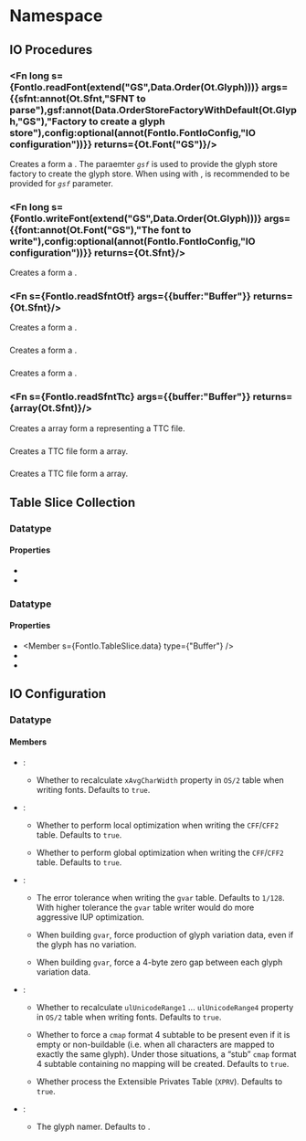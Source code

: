 
# Namespace <Decl s={FontIo}/>

## IO Procedures

### <Fn long s={FontIo.readFont(extend("GS",Data.Order(Ot.Glyph)))} args={{sfnt:annot(Ot.Sfnt,"SFNT to parse"),gsf:annot(Data.OrderStoreFactoryWithDefault(Ot.Glyph,"GS"),"Factory to create a glyph store"),config:optional(annot(FontIo.FontIoConfig,"IO configuration"))}} returns={Ot.Font("GS")}/>

Creates a <R s={Ot.Font}/> form a <R s={Ot.Sfnt}/>. The paraemter *`gsf`* is used to provide the glyph store factory to create the glyph store. When using with <R s={Ot.ListGlyphStore}/>, <R s={Ot.ListGlyphStoreFactory}/> is recommended to be provided for *`gsf`* parameter.

### <Fn long s={FontIo.writeFont(extend("GS",Data.Order(Ot.Glyph)))} args={{font:annot(Ot.Font("GS"),"The font to write"),config:optional(annot(FontIo.FontIoConfig,"IO configuration"))}} returns={Ot.Sfnt}/>

Creates a <R s={Ot.Sfnt}/> form a <R s={Ot.Font}/>.

### <Fn s={FontIo.readSfntOtf} args={{buffer:"Buffer"}} returns={Ot.Sfnt}/>

Creates a <R s={Ot.Sfnt}/> form a <R s="Buffer"/>.

### <Fn s={FontIo.writeSfntOtf} args={{sfnt:Ot.Sfnt}} returns="Buffer"/>

Creates a <R s="Buffer"/> form a <R s={Ot.Sfnt}/>.

### <Fn s={FontIo.writeSfntOtfFromTableSlices} args={{sfnt:FontIo.TableSliceCollection}} returns="Buffer"/>

Creates a <R s="Buffer"/> form a <R s={Ot.TableSliceCollection}/>.

### <Fn s={FontIo.readSfntTtc} args={{buffer:"Buffer"}} returns={array(Ot.Sfnt)}/>

Creates a <R s={Ot.Sfnt}/> array form a <R s="Buffer"/> representing a TTC file.

### <Fn s={FontIo.writeSfntTtc} args={{sfnt:array(Ot.Sfnt)}} returns="Buffer"/>

Creates a TTC file <R s="Buffer"/> form a <R s={Ot.Sfnt}/> array.

### <Fn s={FontIo.writeSfntTtcFromTableSlices} args={{sfnt:array(Ot.TableSliceCollection)}} returns="Buffer"/>

Creates a TTC file <R s="Buffer"/> form a <R s={FontIo.TableSliceCollection}/> array.

## Table Slice Collection

### Datatype <Decl s={FontIo.TableSliceCollection} />

#### Properties

* <Member readonly s={FontIo.TableSliceCollection.version} type={number} />
* <Member s={FontIo.TableSliceCollection.tables} type={map(Tag,FontIo.TableSlice)} />

### Datatype <Decl s={FontIo.TableSlice} />

#### Properties

* <Member s={FontIo.TableSlice.data} type={"Buffer"} />
* <Member s={FontIo.TableSlice.start} type={number} />
* <Member s={FontIo.TableSlice.length} type={number} />

## IO Configuration

### Datatype <Decl s={FontIo.FontIoConfig}/>

#### Members

* <Item optional s={FontIo.FontIoConfig.glyphStore}/>:

    * <Member optional s={FontIo.FontIoConfig.glyphStore.statOs2XAvgCharWidth} type={boolean} />

        Whether to recalculate `xAvgCharWidth` property in `OS/2` table when writing fonts. Defaults to `true`.

* <Item optional s={FontIo.FontIoConfig.cff}/>:

    * <Member optional s={FontIo.FontIoConfig.cff.doLocalOptimization} type={boolean} />

        Whether to perform local optimization when writing the `CFF`/`CFF2` table. Defaults to `true`.

    * <Member optional s={FontIo.FontIoConfig.cff.doGlobalOptimization} type={boolean} />

        Whether to perform global optimization when writing the `CFF`/`CFF2` table. Defaults to `true`.

* <Item optional s={FontIo.FontIoConfig.ttf}/>:

    * <Member optional s={FontIo.FontIoConfig.ttf.gvarOptimizeTolerance} type={boolean} />

        The error tolerance when writing the `gvar` table. Defaults to `1/128`. With higher tolerance the `gvar` table writer would do more aggressive IUP optimization.

    * <Member optional s={FontIo.FontIoConfig.ttf.gvarForceProduceGVD} type={boolean} />

        When building `gvar`, force production of glyph variation data, even if the glyph has no variation.

    * <Member optional s={FontIo.FontIoConfig.ttf.gvarForceZeroGapsBetweenGVD} type={boolean} />

        When building `gvar`, force a 4-byte zero gap between each glyph variation data.

* <Item optional s={FontIo.FontIoConfig.encoding}/>:

    * <Member optional s={FontIo.FontIoConfig.encoding.statOs2UnicodeRanges} type={boolean} />

        Whether to recalculate `ulUnicodeRange1` ... `ulUnicodeRange4` property in `OS/2` table when writing fonts. Defaults to `true`.

    * <Member optional s={FontIo.FontIoConfig.encoding.forceCmapSubtableFormatToBePresent} type={boolean} />

        Whether to force a `cmap` format 4 subtable to be present even if it is empty or non-buildable (i.e. when all characters are mapped to exactly the same glyph). Under those situations, a “stub” `cmap` format 4 subtable containing no mapping will be created. Defaults to `true`.

    * <Member optional s={FontIo.FontIoConfig.encoding.processExtPrivateTable} type={boolean} />

        Whether process the Extensible Privates Table (`XPRV`). Defaults to `true`.

* <Item optional s={FontIo.FontIoConfig.glyphNaming}/>:

    * <Member optional s={FontIo.FontIoConfig.glyphNaming.namer} type={Ot.GlyphNamer} />

        The glyph namer. Defaults to <R s={Ot.StandardOtGlyphNamer}/>.

